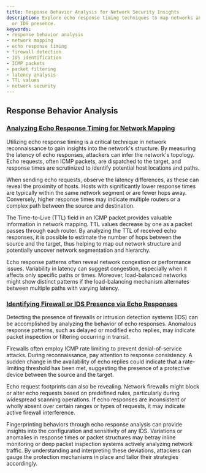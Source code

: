 ```yaml
---
title: Response Behavior Analysis for Network Security Insights
description: Explore echo response timing techniques to map networks and detect firewalls
  or IDS presence.
keywords:
- response behavior analysis
- network mapping
- echo response timing
- firewall detection
- IDS identification
- ICMP packets
- packet filtering
- latency analysis
- TTL values
- network security
---
```


## Response Behavior Analysis

### [Analyzing Echo Response Timing for Network Mapping](offensive/network/enumeration/echo_enumeration/response_behavior_analysis/analyzing_echo_response_timing_for_network_mapping)

Utilizing echo response timing is a critical technique in network reconnaissance to gain insights into the network's structure. By measuring the latency of echo responses, attackers can infer the network's topology. Echo requests, often ICMP packets, are dispatched to the target, and response times are scrutinized to identify potential host locations and paths. 

When sending echo requests, observe the latency differences, as these can reveal the proximity of hosts. Hosts with significantly lower response times are typically within the same network segment or are fewer hops away. Conversely, higher response times may indicate multiple routers or a complex path between the source and destination.

The Time-to-Live (TTL) field in an ICMP packet provides valuable information in network mapping. TTL values decrease by one as a packet passes through each router. By analyzing the TTL of received echo responses, it is possible to estimate the number of hops between the source and the target, thus helping to map out network structure and potentially uncover network segmentation and hierarchy.

Echo response patterns often reveal network congestion or performance issues. Variability in latency can suggest congestion, especially when it affects only specific paths or times. Moreover, load-balanced networks might show distinct patterns if the load-balancing mechanism alternates between multiple paths with varying latency.

### [Identifying Firewall or IDS Presence via Echo Responses](offensive/network/enumeration/echo_enumeration/response_behavior_analysis/identifying_firewall_or_ids_presence_via_echo_responses)

Detecting the presence of firewalls or intrusion detection systems (IDS) can be accomplished by analyzing the behavior of echo responses. Anomalous response patterns, such as delayed or modified echo replies, may indicate packet inspection or filtering occurring in transit.

Firewalls often employ ICMP rate limiting to prevent denial-of-service attacks. During reconnaissance, pay attention to response consistency. A sudden change in the availability of echo replies could indicate that a rate-limiting threshold has been met, suggesting the presence of a protective device between the source and the target.

Echo request footprints can also be revealing. Network firewalls might block or alter echo requests based on predefined rules, particularly during widespread scanning operations. If echo responses are inconsistent or wholly absent over certain ranges or types of requests, it may indicate active firewall interference.

Fingerprinting behaviors through echo response analysis can provide insights into the configuration and sensitivity of any IDS. Variations or anomalies in response times or packet structures may betray inline monitoring or deep packet inspection systems actively analyzing network traffic. By understanding and interpreting these deviations, attackers can gauge the protection mechanisms in place and tailor their strategies accordingly.